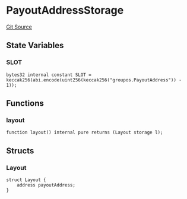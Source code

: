 # PayoutAddressStorage
[Git Source](https://github.com/0xStation/groupos/blob/dbf5849fa48aac03711471c1ce33b8c26f177a2c/src/membership/extensions/PayoutAddress/PayoutAddressStorage.sol)


## State Variables
### SLOT

```solidity
bytes32 internal constant SLOT = keccak256(abi.encode(uint256(keccak256("groupos.PayoutAddress")) - 1));
```


## Functions
### layout


```solidity
function layout() internal pure returns (Layout storage l);
```

## Structs
### Layout

```solidity
struct Layout {
    address payoutAddress;
}
```

